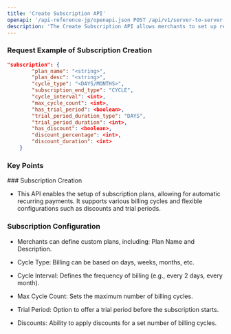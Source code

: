 ```yaml
---
title: 'Create Subscription API'
openapi: '/api-reference-jp/openapi.json POST /api/v1/server-to-server-interface/subscription/payment'
description: 'The Create Subscription API allows merchants to set up recurring billing for customers, offering flexible plans with various billing intervals, trials, and discounts.'
---
```


### Request Example of Subscription Creation

```json
"subscription": {
        "plan_name": "<string>",
        "plan_desc": "<string>",
        "cycle_type": "<DAYS/MONTHS>",
        "subscription_end_type": "CYCLE",
        "cycle_interval": <int>,
        "max_cycle_count": <int>,
        "has_trial_period": <boolean>,
        "trial_period_duration_type": "DAYS",
        "trial_period_duration": <int>,
        "has_discount": <boolean>,
        "discount_percentage": <int>,
        "discount_duration": <int>
    }
```

### Key Points

<Info>
  ### Subscription Creation

  * This API enables the setup of subscription plans, allowing for automatic recurring payments. It supports various billing cycles and flexible configurations such as discounts and trial periods.

  ### Subscription Configuration

  * Merchants can define custom plans, including:
    Plan Name and Description.

  * Cycle Type: Billing can be based on days, weeks, months, etc.

  * Cycle Interval: Defines the frequency of billing (e.g., every 2 days, every month).

  * Max Cycle Count: Sets the maximum number of billing cycles.

  * Trial Period: Option to offer a trial period before the subscription starts.

  * Discounts: Ability to apply discounts for a set number of billing cycles.
</Info>